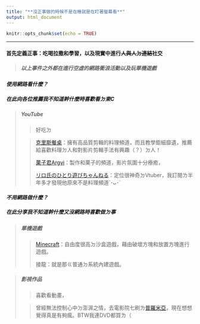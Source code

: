 ```yaml
---
title: "**沒正事做的時候不是在睡就是在盯著螢幕看**"
output: html_document
---
```


```r
knitr::opts_chunk$set(echo = TRUE)
```

* * * 
#### 首先定義正事：吃喝拉撒和學習，以及現實中進行~~人與人ㄉ連結~~社交  
>##### 以上事件之外都在進行空虛的網路衝浪活動以及玩單機遊戲  

#### *使用網路看什麼？*  
##### 在此向各位推薦我不知道幹什麼時喜歡看ㄉ東C  

>##### **YouTube**
>>好吃ㄉ
>
>>[克里斯餐桌](https://www.youtube.com/channel/UCODOevQkFCpcTYD9ezP22ug)：擁有高品質剪輯的料理頻道，而且教學鉅細靡遺，推薦給喜歡料理ㄉ人和對影片剪輯手法有興趣（？）ㄉ人！  
>>
>>[菓子君Argyi](https://www.youtube.com/channel/UCOm60lRWSida-cC4PrMcnyQ)：製作和菓子的頻道，影片氛圍十分療癒，
>>
>>[リロ氏のひとり遊びちゃんねる](https://www.youtube.com/channel/UCGyt5axcq_yeBojI0o6Fhlg)：定位很神奇ㄉVtuber，我訂閱ㄌ半年多才發現他原來不是料理頻道´･ᴗ･` 

#### *不用網路做什麼？*  
##### 在此分享我不知道幹什麼又沒網路時喜歡做ㄉ事

>##### **單機遊戲**  
>>[Minecraft](https://www.minecraft.net/)：自由度很高ㄉ沙盒遊戲，藉由破壞方塊和放置方塊進行遊戲。  
>>
>>接龍：就是那ㄍ普通ㄉ系統內建遊戲。  

>##### **影視作品**
>>喜歡看動畫，
>
>>曾經無法控制心中ㄉ澎湃之情，去電影院七刷ㄌ[普羅米亞](https://promare-movie.com/)，現在想想覺得真是有夠瘋。BTW我連DVD都買ㄌ（
